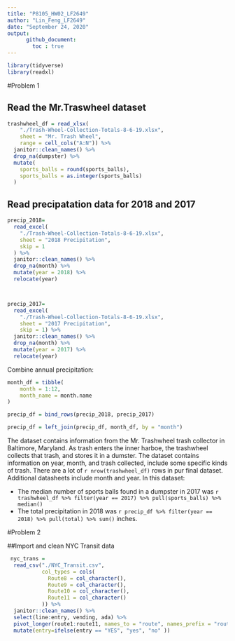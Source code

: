 ```yaml
---
title: "P8105_HW02_LF2649"
author: "Lin_Feng_LF2649"
date: "September 24, 2020"
output: 
      github_document:
        toc : true
---
```


```r
library(tidyverse)
library(readxl)
```

#Problem 1

## Read the Mr.Traswheel dataset

```r
trashwheel_df = read_xlsx(
    "./Trash-Wheel-Collection-Totals-8-6-19.xlsx", 
    sheet = "Mr. Trash Wheel", 
    range = cell_cols("A:N")) %>% 
  janitor::clean_names() %>% 
  drop_na(dumpster) %>% 
  mutate(
    sports_balls = round(sports_balls), 
    sports_balls = as.integer(sports_balls)
  )
```

## Read precipatation data for 2018 and 2017

```r
precip_2018=
  read_excel(
    "./Trash-Wheel-Collection-Totals-8-6-19.xlsx",
    sheet = "2018 Precipitation", 
    skip = 1 
  ) %>% 
  janitor::clean_names() %>% 
  drop_na(month) %>% 
  mutate(year = 2018) %>% 
  relocate(year)



precip_2017=
  read_excel(
    "./Trash-Wheel-Collection-Totals-8-6-19.xlsx",
    sheet = "2017 Precipitation", 
    skip = 1) %>% 
  janitor::clean_names() %>% 
  drop_na(month) %>% 
  mutate(year = 2017) %>% 
  relocate(year)
```

Combine annual precipitation: 

```r
month_df = tibble(
    month = 1:12, 
    month_name = month.name
)

precip_df = bind_rows(precip_2018, precip_2017)

precip_df = left_join(precip_df, month_df, by = "month")
```

The dataset contains information from the Mr. Trashwheel trash collector in Baltimore, Maryland. 
As trash enters the inner harboe, the trashwheel collects that trash, and stores it in a dumster. 
The dataset contains information on year, month, and trash collected, include some specific kinds of trash. 
There are a lot of `r nrow(trashwheel_df)` rows in pur final dataset. Additional datasheets include month and year. 
In this dataset: 

* The median number of sports balls found in a dumpster in 2017 was `r trashwheel_df %>% filter(year == 2017) %>% pull(sports_balls) %>% median()`
* The total precipitation in 2018 was `r precip_df %>% filter(year == 2018) %>% pull(total) %>% sum()` inches.


#Problem 2

##Import and clean NYC Transit data

```r
 nyc_trans = 
  read_csv("./NYC_Transit.csv", 
           col_types = cols(
             Route8 = col_character(),
             Route9 = col_character(),
             Route10 = col_character(),
             Route11 = col_character()
           )) %>% 
  janitor::clean_names() %>% 
  select(line:entry, vending, ada) %>% 
  pivot_longer(route1:route11, names_to = "route", names_prefix = "route", values_to = "exit") %>% 
  mutate(entry=ifelse(entry == "YES", "yes", "no" ))


```

